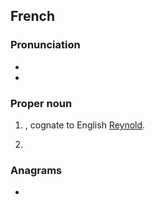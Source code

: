 ==French==
{{wikipedia|dab=Renaud}}

===Pronunciation===
* {{IPA|/ʁə.no/|lang=fr}}
* {{audio|Fr-Renaud.ogg|Audio|lang=fr}}

===Proper noun===
{{fr-proper noun|m}}

# {{given name|male|lang=fr}}, cognate to English [[Reynold]].
# {{surname|[[patronymic]]|lang=fr}}

===Anagrams===
* {{l|fr|endura}}